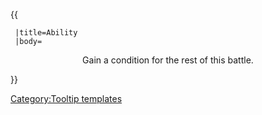 {{ {{{1|Tooltip hover box}}}
  |title=Ability
  |body=<center>Gain a condition for the rest of this battle.</center>
}}<noinclude>[[Category:Tooltip templates]]</noinclude>